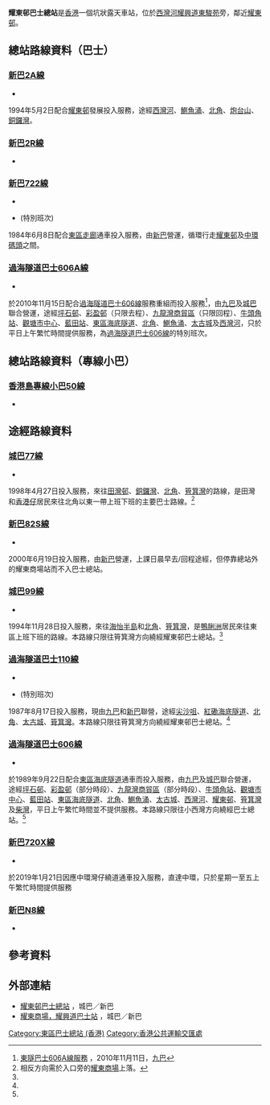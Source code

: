 {{Infobox HK Bus terminus
 | image= YiuTungEstateBT2020.jpg
 | name= 耀東邨巴士總站<br />Yiu Tung Estate Bus Terminus
 | district= [[東區_(香港)|東區]]
 | area= 耀東邨
 | street= [[耀興道|耀興道]]
 | opendate= 1994年4月8日
 | terminate=[[新巴|新巴]]<br>[[新巴2A線|2A、2R]]、[[新巴722線|722]]<br>過海隧道巴士<br>[[過海隧道巴士606線|606A]]<br>[[專線小巴|專線小巴]]<br>[[香港島專線小巴50線|50]]
 | via= [[城巴|城巴]]<br>[[城巴77線|77]]、[[城巴99線|99]]<br>新巴<br>[[新巴82S線|82S]]、[[新巴720X線|720X]]、[[新巴N8線|N8]]<br>過海隧道巴士<br>[[過海隧道巴士110線|110]]、[[過海隧道巴士606線|606]]<br>專線小巴<br>[[香港島專線小巴65線|65]]
 | feeder=沒有
 | nearbystreets=
 | nearbysights= [[耀東邨|耀東邨]]、[[東駿苑|東駿苑]]
 | notes= 
 | alternative= 
 | bgcolor= blue
 | fontcolor= white
 |}}
'''耀東邨巴士總站'''是[[香港|香港]]一個坑狀露天車站，位於[[西灣河|西灣河]][[耀興道|耀興道]][[東駿苑|東駿苑]]旁，鄰近[[耀東邨|耀東邨]]。

==總站路線資料（巴士）==
===[[新巴2A線|新巴2A線]]===
*{{HK Bus Route HKIsland|2A|inline}}
1994年5月2日配合[[耀東邨|耀東邨]]發展投入服務，途經[[西灣河|西灣河]]、[[鰂魚涌|鰂魚涌]]、[[北角|北角]]、[[炮台山|炮台山]]、[[銅鑼灣|銅鑼灣]]。

===[[新巴2R線|新巴2R線]]===
*{{HK Bus Route HKIsland|2R|inline}}

===[[新巴722線|新巴722線]]===
*{{HK Bus Route HKIsland|722|inline}}
*{{HK Bus Route HKIsland|722|special}}(特別班次)
1984年6月8日配合[[東區走廊|東區走廊]]通車投入服務，由[[新巴|新巴]]營運，循環行走[[耀東邨|耀東邨]]及[[中環碼頭|中環碼頭]]之間。

===[[過海隧道巴士606A線|過海隧道巴士606A線]]===
*{{HK Bus Route Cross Harbour|606A|inline}}
於2010年11月15日配合[[過海隧道巴士606線|過海隧道巴士606線]]服務重組而投入服務<ref>[http://www.kmb.hk/tc/news/press/archives/news201011111134.html 東隧巴士606A線服務] {{Wayback|url=http://www.kmb.hk/tc/news/press/archives/news201011111134.html |date=20140108223910 }}，2010年11月11日，[[九巴|九巴]]</ref>，由[[九巴|九巴]]及[[城巴|城巴]]聯合營運，途經[[坪石邨|坪石邨]]、[[彩盈邨|彩盈邨]]（只限去程）、[[九龍灣商貿區|九龍灣商貿區]]（只限回程）、[[牛頭角站|牛頭角站]]、[[觀塘市中心|觀塘市中心]]、[[藍田站_(香港)|藍田站]]、[[東區海底隧道|東區海底隧道]]、[[北角|北角]]、[[鰂魚涌|鰂魚涌]]、[[太古城|太古城]]及[[西灣河|西灣河]]，只於平日上午繁忙時間提供服務，為[[過海隧道巴士606線|過海隧道巴士606線]]的特別班次。

==總站路線資料（專線小巴）==
===[[香港島專線小巴50線|香港島專線小巴50線]]===
*{{HK MiniBus Route HK Show:50|format=inline}}

==途經路線資料==
===[[城巴77線|城巴77線]]===
*{{HK Bus Route HKIsland|77|inline}}
1998年4月27日投入服務，來往[[田灣邨|田灣邨]]、[[銅鑼灣|銅鑼灣]]、[[北角|北角]]、[[筲箕灣|筲箕灣]]的路線，是田灣和[[香港仔|香港仔]]居民來往北角以東一帶上班下班的主要巴士路線。<ref name="Bus">相反方向需於入口旁的[[耀東商場|耀東商場]]上落。</ref>

===[[新巴82S線|新巴82S線]]===
*{{HK Bus Route HKIsland|82S|inline}}
2000年6月19日投入服務，由[[新巴|新巴]]營運，上課日晨早去/回程途經，但停靠總站外的耀東商場站而不入巴士總站。

===[[城巴99線|城巴99線]]===
*{{HK Bus Route HKIsland|99|inline}}
1994年11月28日投入服務，來往[[海怡半島|海怡半島]]和[[北角|北角]]、[[筲箕灣|筲箕灣]]，是[[鴨脷洲|鴨脷洲]]居民來往東區上班下班的路線。本路線只限往筲箕灣方向繞經耀東邨巴士總站。<ref name="Bus"/>

===[[過海隧道巴士110線|過海隧道巴士110線]]===
*{{HK Bus Route Cross Harbour|110|inline}}
*{{HK Bus Route Cross Harbour|110|special}} (特別班次)
1987年8月17日投入服務，現由[[九巴|九巴]]和[[新巴|新巴]]聯營，途經[[尖沙咀|尖沙咀]]、[[紅磡海底隧道|紅磡海底隧道]]、[[北角|北角]]、[[太古城|太古城]]、[[筲箕灣|筲箕灣]]。本路線只限往筲箕灣方向繞經耀東邨巴士總站。<ref name="Bus"/>

===[[過海隧道巴士606線|過海隧道巴士606線]]===
*{{HK Bus Route Cross Harbour|606|inline}}
於1989年9月22日配合[[東區海底隧道|東區海底隧道]]通車而投入服務，由[[九巴|九巴]]及[[城巴|城巴]]聯合營運，途經[[坪石邨|坪石邨]]、[[彩盈邨|彩盈邨]]（部分時段）、[[九龍灣商貿區|九龍灣商貿區]]（部分時段）、[[牛頭角站|牛頭角站]]、[[觀塘市中心|觀塘市中心]]、[[藍田站_(香港)|藍田站]]、[[東區海底隧道|東區海底隧道]]、[[北角|北角]]、[[鰂魚涌|鰂魚涌]]、[[太古城|太古城]]、[[西灣河|西灣河]]、[[耀東邨|耀東邨]]、[[筲箕灣|筲箕灣]]及[[柴灣|柴灣]]，平日上午繁忙時間並不提供服務。本路線只限往小西灣方向繞經巴士總站。<ref name="Bus"/>

===[[新巴720X線|新巴720X線]]===
*{{HK Bus Route HKIsland|720X|inline}}
於2019年1月21日因應中環灣仔繞道通車投入服務，直達中環，只於星期一至五上午繁忙時間提供服務

===[[新巴N8線|新巴N8線]]===
*{{HK Bus Route HKIsland|N8|inline}}

==參考資料==
{{reflist}}

==外部連結==
*[http://www.nwstbus.com.hk/routes/routesearch.aspx?searchtype=3&intLangID=2&inpchg=0&desdistrict=EST&desarea=000152&destype=3&desid=002676 耀東邨巴士總站] {{Wayback|url=http://www.nwstbus.com.hk/routes/routesearch.aspx?searchtype=3&intLangID=2&inpchg=0&desdistrict=EST&desarea=000152&destype=3&desid=002676 |date=20160304133608 }}，城巴／新巴
*[http://www.nwstbus.com.hk/routes/routesearch.aspx?searchtype=3&intLangID=2&inpchg=0&desdistrict=EST&desarea=000152&destype=3&desid=001358 耀東商場，耀興道巴士站] {{Wayback|url=http://www.nwstbus.com.hk/routes/routesearch.aspx?searchtype=3&intLangID=2&inpchg=0&desdistrict=EST&desarea=000152&destype=3&desid=001358 |date=20160304124506 }}，城巴／新巴

{{香港東區巴士總站列表}}
[[Category:東區巴士總站_(香港)|Category:東區巴士總站 (香港)]]
[[Category:香港公共運輸交匯處|Category:香港公共運輸交匯處]]